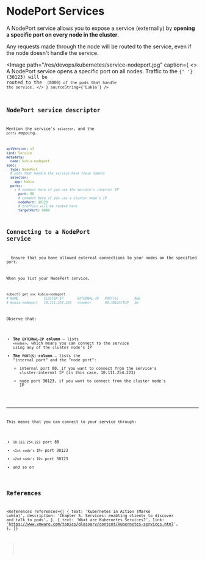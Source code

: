 
# NodePort Services

A NodePort service allows you to expose a service (externally) by **opening a specific port on every node in the cluster**.

Any requests made through the node will be routed to the service, even if the node doesn't handle the service.

<Image
  path="/res/devops/kubernetes/service-nodeport.jpg"
  caption={
    <>
      A NodePort service opens a specific port on all nodes. Traffic to the <Code str="nodePort" />{' '}
      (30123) will be routed to the <Code str="targetPort" /> (8080) of the pods that handle the
      service.
    </>
  }
  sourceString={'Lukša'}
/>

## NodePort service descriptor

Mention the service's `selector`, and the `ports` mapping.

```yaml
apiVersion: v1
kind: Service
metadata:
  name: kubia-nodeport
spec:
  type: NodePort
  # pods that handle the service have these labels
  selector:
    app: kubia
  ports:
    - # connect here if you use the service's internal IP
      port: 80
      # connect here if you use a cluster node's IP
      nodePort: 30123
      # traffics will be routed here
      targetPort: 8080
```

## Connecting to a NodePort service

<NoteBox type="warning">
  Ensure that you have allowed external connections to your nodes on the specified port.
</NoteBox>

When you list your NodePort service,

```bash
kubectl get svc kubia-nodeport
# NAME             CLUSTER-IP       EXTERNAL-IP   PORT(S)        AGE
# kubia-nodeport   10.111.254.223   <nodes>       80:30123/TCP   2m
```

Observe that:

- **The `EXTERNAL-IP` column** &mdash; lists `<nodes>`, which means you can connect to the service using any of the cluster node's IP
- **The `PORT(S)` column** &mdash; lists the "internal port" and the "node port":
  - internal port 80, if you want to connect from the service's cluster-internal IP (in this case, 10.111.254.223)
  - node port 30123, if you want to connect from the cluster node's IP

---

This means that you can connect to your service through:

- `10.111.254.223` port 80
- `<1st node's IP>` port 30123
- `<2nd node's IP>` port 30123
- and so on

## References

<References
  references={[
    {
      text: 'Kubernetes in Action (Marko Lukša)',
      description: 'Chapter 5. Services: enabling clients to discover and talk to pods',
    },
    {
      text: 'What are Kubernetes Services?',
      link: 'https://www.vmware.com/topics/glossary/content/kubernetes-services.html',
    },
  ]}
></References>
